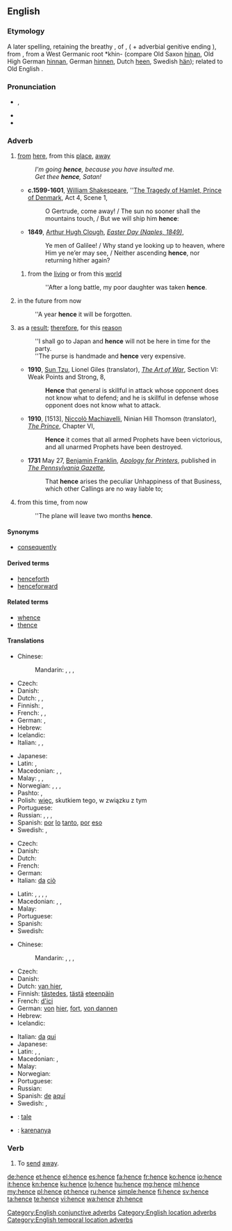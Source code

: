 ==English==

===Etymology===
A later {{etyl|enm|en}} spelling, retaining the breathy {{term|-s}}, of {{term|hennes|lang=enm}}, ({{term|henne|lang=enm}} + adverbial genitive ending {{term|-s|lang=enm}}), from {{etyl|ang|en}} {{term|heonan||lang=ang|away", "hence}}, from a West Germanic root *khin- (compare Old Saxon [[hinan]], Old High German [[hinnan]], German [[hinnen]], Dutch [[heen]], Swedish [[hän]]); related to Old English {{term|her||lang=ang|here}}.

===Pronunciation===
* {{IPA|/ˈhɛns/}}, {{X-SAMPA|/"hEns/}}
* {{audio|en-us-hence.ogg|Audio (US)}}
* {{rhymes|ɛns}}

===Adverb===
{{en-adv|-}}

# {{archaic}} [[from]] [[here]], from this [[place]], [[away]]
#: ''I'm going '''hence''', because you have insulted me.''
#: ''Get thee '''hence''', Satan!''
#* '''c.1599-1601''', [[w:William Shakespeare|William Shakespeare]], ''[[s:The Tragedy of Hamlet, Prince of Denmark/Act 4|The Tragedy of Hamlet, Prince of Denmark]], Act 4, Scene 1,
#*: O Gertrude, come away! / The sun no sooner shall the mountains touch, / But we will ship him '''hence''':
#* '''1849''', [[w:Arthur Hugh Clough|Arthur Hugh Clough]], ''[[s:Easter Day (Naples, 1849)|Easter Day (Naples, 1849)]]'',
#*: Ye men of Galilee! / Why stand ye looking up to heaven, where Him ye ne’er may see, / Neither ascending '''hence''', nor returning hither again?
## {{archaic|figuratively}} from the [[living]] or from this [[world]]
##: ''After a long battle, my poor daughter was taken '''hence'''.
# {{archaic|of a length of time}} in the future from now
#: ''A year '''hence''' it will be forgotten.
# {{context|conjunctive}} as a [[result]]; [[therefore]], for this [[reason]]
#: ''I shall go to Japan and '''hence''' will not be here in time for the party.
#: ''The purse is handmade and '''hence''' very expensive.
#* '''1910''', [[w:Sun Tzu|Sun Tzu]], Lionel Giles (translator), ''[[s:The Art of War (Sun)/Section VI|The Art of War]]'', Section VI: Weak Points and Strong, 8,
#*: '''Hence''' that general is skillful in attack whose opponent does not know what to defend; and he is skillful in defense whose opponent does not know what to attack.
#* '''1910''', [1513], [[w:Niccolò Machiavelli|Niccolò Machiavelli]], Ninian Hill Thomson (translator), ''[[s:The Prince (Hill Thomson)/Chapter VI|The Prince]]'', Chapter VI,
#*: '''Hence''' it comes that all armed Prophets have been victorious, and all unarmed Prophets have been destroyed.
#* '''1731''' May 27, [[w:Benjamin Franklin|Benjamin Franklin]], ''[[s:Apology for Printers|Apology for Printers]]'', published in ''[[w:Pennsylvania Gazette|The Pennsylvania Gazette]]'',
#*: That '''hence''' arises the peculiar Unhappiness of that Business, which other Callings are no way liable to;
# {{context|temporal location}} from this time, from now
#: ''The plane will leave two months '''hence'''.

====Synonyms====
* {{sense|as a result; therefore, for this reason}} [[consequently]]

====Derived terms====
* [[henceforth]]
* [[henceforward]]

====Related terms====
* [[whence]]
* [[thence]]

====Translations====
{{trans-top|as a result, therefore}}
* Chinese:
*: Mandarin: {{t|zh|所以|tr=suǒyǐ|sc=Hani}}, {{t|zh|因此|tr=yīncǐ|sc=Hani}}, {{t|zh|於是|sc=Hani}}, {{t|zh|于是|tr=yúshì|sc=Hani}}
* Czech: {{t-|cs|tudíž}}
* Danish: {{t-|da|derfor}}
* Dutch: {{t+|nl|derhalve}}, {{t+|nl|dus}}, {{t+|nl|bijgevolg}}
* Finnish: {{t+|fi|joten}}, {{t+|fi|siksi}}
* French: {{t+|fr|ainsi}}, {{t+|fr|donc}}, {{t|fr|par conséquent}}
* German: {{t+|de|daher}}, {{t+|de|deshalb}}
* Hebrew: {{t|he|לכן|tr=lakhén}}
* Icelandic: {{t+|is|þess vegna}}
* Italian: {{t-|it|perciò}},  {{t+|it|dunque}},  {{t+|it|quindi}}
{{trans-mid}}
* Japanese: {{t|ja|それ故に|tr=それゆえに, sore-yue-ni)|sc=Jpan}}
* Latin: {{t|la|ergo}}, {{t|la|proinde}}
* Macedonian: {{t|mk|значи|tr=znáči}},  {{t|mk|затоа|tr=zátoa}},  {{t|mk|според тоа|tr=spóred tóa}}
* Malay: {{t|ms|kerana itu}}, {{t|ms|oleh sebab itu}}, {{t|ms|justeru itu}}
* Norwegian: {{t|no|herav}}, {{t|no|av}} {{t|no|dette}} {{t|no|følger}}, {{t|no|derfor}}, {{t|no|derav}}
* Pashto: {{t|ps|ځکه|tr=źëka}}, {{t|ps|نو|tr=no}}
* Polish: [[więc]], skutkiem tego, w związku z tym
* Portuguese: {{t+|pt|portanto}}
* Russian: {{t|ru|следовательно|tr=slédovatel’no|sc=Cyrl}}, {{t|ru|поэтому|tr=poétomu|sc=Cyrl}}, {{t|ru|потому|tr=potomú|sc=Cyrl}}, {{t|ru|значит|tr=znáčit|sc=Cyrl}}
* Spanish: [[por]] [[lo]] [[tanto]], [[por]] [[eso]]
* Swedish: {{t+|sv|därför}}, {{t|sv|följaktligen}}
{{trans-bottom}}

{{trans-top|from this source or origin}}
* Czech: {{t-|cs|odtud}}
* Danish: {{t-|da|deraf}}
* Dutch: {{t-|nl|vandaar}}
* French: {{t|fr|d'où}}
* German: {{t+|de|demnach}}
* Italian: [[da]] [[ciò]]
{{trans-mid}}
* Latin: {{t|la| inde}}, {{t|la|abhinc}}, {{t|la|ex eo tempore}}, {{t|la|istinc}}, {{t|la|ab eo tempore}}
* Macedonian: {{t|mk|значи|tr=znáči}},  {{t|mk|затоа|tr=zátoa}},  {{t|mk|заради тоа|tr=záradi tóa}}
* Malay: {{t|ms|dari sekarang}}
* Portuguese: {{t+|pt|daí}}
* Spanish: {{t|es|de ahí}}
* Swedish: {{t|sv|därav}}
{{trans-bottom}}

{{trans-top|from here}}
* Chinese:
*: Mandarin: {{t|zh|從這裡|sc=Hani}}, {{t|zh|从这里|tr=cóng zhèlǐ|sc=Hani}}, {{t|zh|從這兒|sc=Hani}}, {{t|zh|从这儿|tr=cóng zhèr|sc=Hani}}
* Czech: {{t-|cs|odtud}}
* Danish: {{t-|da|heden}}
* Dutch: [[van hier]], {{t|nl|heen}}
* Finnish: [[tästedes]], [[tästä]] [[eteenpäin]]
* French: [[d']][[ici]]
* German: [[von]] [[hier]], [[fort]], [[von dannen]]
* Hebrew: {{t|he|מכאן|tr=mikán|sc=Hebr}}
* Icelandic: {{t|is|héðan}}
{{trans-mid}}
* Italian: [[da]] [[qui]]
* Japanese: {{t|ja|ここから|tr=koko-kara|sc=Jpan}}
* Latin: {{t|la|hinc}}, {{t|la|ex hoc loco}}, {{t|la|post }}
* Macedonian: {{t|mk|оттука|tr=óttuka}},  {{t|mk|одовде|tr=ódovde}}
* Malay: {{t|ms|dari sini}}
* Norwegian: {{t|no|herfra}}
* Portuguese: {{t+|pt|daqui}}
* Russian: {{t+|ru|отсюда|tr=otsjúda}}
* Spanish: [[de]] [[aquí]]
* Swedish: {{t+|sv|hädanefter}}, {{t+|sv|härav}}
{{trans-bottom}}

{{checktrans-top}}
* {{ttbc|io}}: [[tale]]
* {{ttbc|id}}: [[karenanya]]
{{trans-bottom}}

===Verb===
{{en-verb|henc|ed}}

# {{obsolete}} To [[send]] [[away]].
#: {{rfquotek|Sir Philip Sidney}}

[[Category:English conjunctive adverbs]]
[[Category:English location adverbs]]
[[Category:English temporal location adverbs]]

[[de:hence]]
[[et:hence]]
[[el:hence]]
[[es:hence]]
[[fa:hence]]
[[fr:hence]]
[[ko:hence]]
[[io:hence]]
[[it:hence]]
[[kn:hence]]
[[ku:hence]]
[[lo:hence]]
[[hu:hence]]
[[mg:hence]]
[[ml:hence]]
[[my:hence]]
[[pl:hence]]
[[pt:hence]]
[[ru:hence]]
[[simple:hence]]
[[fi:hence]]
[[sv:hence]]
[[ta:hence]]
[[te:hence]]
[[vi:hence]]
[[wa:hence]]
[[zh:hence]]